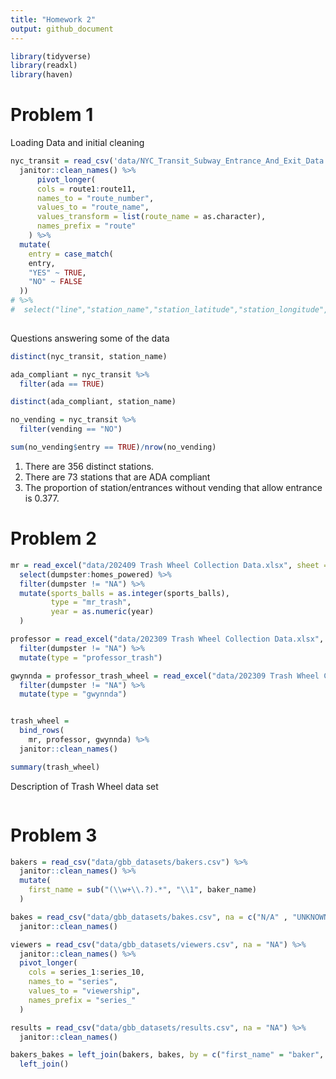 ```yaml
---
title: "Homework 2"
output: github_document
---
```


```r
library(tidyverse)
library(readxl)
library(haven)
```

# Problem 1
Loading Data and initial cleaning
```r
nyc_transit = read_csv('data/NYC_Transit_Subway_Entrance_And_Exit_Data.csv', na = "") %>% 
  janitor::clean_names() %>% 
      pivot_longer(
      cols = route1:route11,
      names_to = "route_number",
      values_to = "route_name",
      values_transform = list(route_name = as.character),
      names_prefix = "route"
    ) %>% 
  mutate(
    entry = case_match(
    entry,
    "YES" ~ TRUE,
    "NO" ~ FALSE
  )) 
# %>% 
#  select("line","station_name","station_latitude","station_longitude","route_number",#"route_name", "entry", "vending", "entrance_type", "ada") 
  
```
Questions answering some of the data
```r
distinct(nyc_transit, station_name)

ada_compliant = nyc_transit %>% 
  filter(ada == TRUE)

distinct(ada_compliant, station_name)

no_vending = nyc_transit %>% 
  filter(vending == "NO")

sum(no_vending$entry == TRUE)/nrow(no_vending)

```
1. There are 356 distinct stations.
2. There are 73 stations that are ADA compliant
3. The proportion of station/entrances without vending that allow entrance is 0.377.

# Problem 2
```r
mr = read_excel("data/202409 Trash Wheel Collection Data.xlsx", sheet = "Mr. Trash Wheel", skip = 1) %>% janitor::clean_names() %>% 
  select(dumpster:homes_powered) %>% 
  filter(dumpster != "NA") %>% 
  mutate(sports_balls = as.integer(sports_balls),
         type = "mr_trash",
         year = as.numeric(year)
  )

professor = read_excel("data/202309 Trash Wheel Collection Data.xlsx", sheet = "Professor Trash Wheel", skip = 1) %>% janitor::clean_names() %>%
  filter(dumpster != "NA") %>% 
  mutate(type = "professor_trash")

gwynnda = professor_trash_wheel = read_excel("data/202309 Trash Wheel Collection Data.xlsx", sheet = "Gwynnda Trash Wheel", skip = 1) %>% janitor::clean_names() %>%
  filter(dumpster != "NA") %>% 
  mutate(type = "gwynnda")


trash_wheel =
  bind_rows(
    mr, professor, gwynnda) %>% 
  janitor::clean_names()

summary(trash_wheel)
```
Description of Trash Wheel data set


```r

```

# Problem 3
```r
bakers = read_csv("data/gbb_datasets/bakers.csv") %>% 
  janitor::clean_names() %>% 
  mutate(
    first_name = sub("(\\w+\\.?).*", "\\1", baker_name)
  )

bakes = read_csv("data/gbb_datasets/bakes.csv", na = c("N/A" , "UNKNOWN", "", "Unknown")) %>%
  janitor::clean_names()

viewers = read_csv("data/gbb_datasets/viewers.csv", na = "NA") %>% 
  janitor::clean_names() %>% 
  pivot_longer(
    cols = series_1:series_10,
    names_to = "series",
    values_to = "viewership",
    names_prefix = "series_"
  )

results = read_csv("data/gbb_datasets/results.csv", na = "NA") %>% 
  janitor::clean_names()

bakers_bakes = left_join(bakers, bakes, by = c("first_name" = "baker", "series" = "series")) %>% 
  left_join()
  

```





